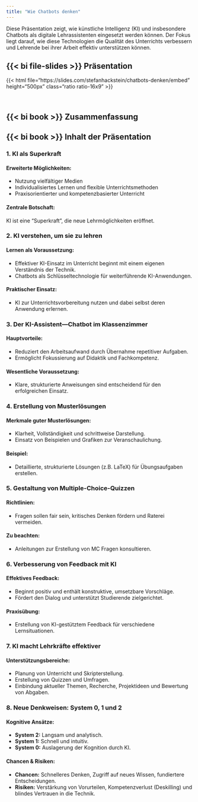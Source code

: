 ```yaml
---
title: "Wie Chatbots denken"
---
```


Diese Präsentation zeigt, wie künstliche Intelligenz (KI) und insbesondere Chatbots als digitale Lehrassistenten eingesetzt werden können. Der Fokus liegt darauf, wie diese Technologien die Qualität des Unterrichts verbessern und Lehrende bei ihrer Arbeit effektiv unterstützen können.

## {{< bi file-slides >}} Präsentation

{{< html file="https://slides.com/stefanhackstein/chatbots-denken/embed" height="500px" class="ratio ratio-16x9" >}}

<br>

## {{< bi book >}} Zusammenfassung

::: {.callout-note collapse="true"}
## {{< bi book >}} Inhalt der Präsentation

### 1. KI als Superkraft

#### Erweiterte Möglichkeiten:
- Nutzung vielfältiger Medien
- Individualisiertes Lernen und flexible Unterrichtsmethoden
- Praxisorientierter und kompetenzbasierter Unterricht

#### Zentrale Botschaft:
KI ist eine "Superkraft", die neue Lehrmöglichkeiten eröffnet.

### 2. KI verstehen, um sie zu lehren

#### Lernen als Voraussetzung:
- Effektiver KI-Einsatz im Unterricht beginnt mit einem eigenen Verständnis der Technik.
- Chatbots als Schlüsseltechnologie für weiterführende KI-Anwendungen.

#### Praktischer Einsatz:
- KI zur Unterrichtsvorbereitung nutzen und dabei selbst deren Anwendung erlernen.

### 3. Der KI-Assistent---Chatbot im Klassenzimmer

#### Hauptvorteile:
- Reduziert den Arbeitsaufwand durch Übernahme repetitiver Aufgaben.
- Ermöglicht Fokussierung auf Didaktik und Fachkompetenz.

#### Wesentliche Voraussetzung:
- Klare, strukturierte Anweisungen sind entscheidend für den erfolgreichen Einsatz.

### 4. Erstellung von Musterlösungen

#### Merkmale guter Musterlösungen:
- Klarheit, Vollständigkeit und schrittweise Darstellung.
- Einsatz von Beispielen und Grafiken zur Veranschaulichung.

#### Beispiel:
- Detaillierte, strukturierte Lösungen (z.B. LaTeX) für Übungsaufgaben erstellen.

### 5. Gestaltung von Multiple-Choice-Quizzen

#### Richtlinien:
- Fragen sollen fair sein, kritisches Denken fördern und Raterei vermeiden.

#### Zu beachten:
- Anleitungen zur Erstellung von MC Fragen konsultieren.

### 6. Verbesserung von Feedback mit KI

#### Effektives Feedback:
- Beginnt positiv und enthält konstruktive, umsetzbare Vorschläge.
- Fördert den Dialog und unterstützt Studierende zielgerichtet.

#### Praxisübung:
- Erstellung von KI-gestütztem Feedback für verschiedene Lernsituationen.

### 7. KI macht Lehrkräfte effektiver

#### Unterstützungsbereiche:
- Planung von Unterricht und Skripterstellung.
- Erstellung von Quizzen und Umfragen.
- Einbindung aktueller Themen, Recherche, Projektideen und Bewertung von Abgaben.

### 8. Neue Denkweisen: System 0, 1 und 2

#### Kognitive Ansätze:
- **System 2:** Langsam und analytisch.
- **System 1:** Schnell und intuitiv.
- **System 0:** Auslagerung der Kognition durch KI.

#### Chancen & Risiken:
- **Chancen:** Schnelleres Denken, Zugriff auf neues Wissen, fundiertere Entscheidungen.
- **Risiken:** Verstärkung von Vorurteilen, Kompetenzverlust (Deskilling) und blindes Vertrauen in die Technik.
:::


